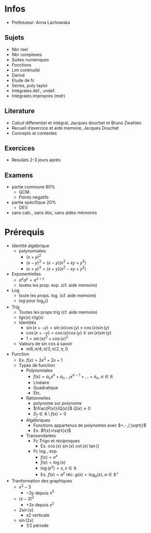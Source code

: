 # Infos

* Professeur: Anna Lachowska


## Sujets

* Nbr reel
* Nbr complexes
* Suites numeriques
* Fonctions
* Lim continuité
* Derivé
* Etude de fc
* Series, poly taylor
* Intégrales def., undef.
* Intégrales impropres (mdr)


## Literature

* Calcul differentiel et intégral, Jacques douchet et Bruno Zwahlen
* Recueil d'exercice et aide memoire, Jacques Douchet
* Concepts et contextes

## Exercices

* Resulats 2-3 jours après

## Examens

* partie commune 80%
	- QCM.
	- Points négatifs
* partie spécifique 20%
	- DEV.
* sans calc., sans doc, sans aides mémoires


# Prérequis

* Identité algébrique
	* polynomiales:
	  	- $(x+y)^2$
		- $(x-y)^3 = (x-y)(x^2+xy+y^2)$
		- $(x+y)^3 = (x+y)(x^2-xy+y^2)$
* Exponentielles
	* $a^xa^y = a ^{x+y}$
	* toutes les prop. exp. (cf. aide memoire)
* Log
	* toute les props. log. (cf. aide memoire)
	* $log$ pour $\log_e()$
* Trig
	* Toutes les props trig (cf. aide memoire)
	* tgx(x) ctg(x)
	* Identités
		* $\sin(x+-y)=\sin(x)\cos(y)\pm\cos(x)\sin(y)$
		* $\cos(x+-y)=\cos(x)\cos(y)\mp\sin(x)\sin(y)$
		* $1 = \sin(x)^2 + \cos(x)^2$
	* Valeurs de sin cos à savoir
		* $\pi/6,\pi/4;\pi/3,\pi/2,\pi,0$
* Function
	* Ex. $f(x)=3x^2+2x+1$
	* Types de function
	  	* Polynomiales
			* $f(x)=a_nx^n+a_{n-1}x^{n-1}+...+a_n$, $a \in \mathbb{R}$
			* Linéaire
			* Quadratique
			* Etc.
		* Rationnelles
			* polynome sur polynome
			* $\frac{P(x)}{Q(x)}$ $Q(x) \neq 0$
			* $D_f \in \mathbb{R} \setminus f(x)=0$
		* Algébriques
		  	* Functions appartenus de polynomes avec $+,-,/,\sqrt{}$
			* Ex. $f(x)=\sqrt{x}$
		* Transendantes
			* Fc Trigo et réciproques
				* Ex. $\cos(x)$ $\sin(x)$ $\cot(x)$ $\tan()$
			* Fc log., exp.
				* $f(x) = e^x$
			  	* $f(x) = \log(x)$
				* $\log(e^x) = x, x \in \mathbb{R}$ 
				* Ex. $f(x) = a^x$ réc: $g(x) = \log_a(x), a \in \mathbb{R}^+$

* Tranformation des graphiques
	* $x^2 - 3$
		* $-3y$ depuis $x^2$
	* $(x-3)^2$
	  	* $+3x$ depuis $x^2$
	* $2\sin(x)$
	  	- x2 verticale
	* $\sin(2x)$
		- 1/2 période
